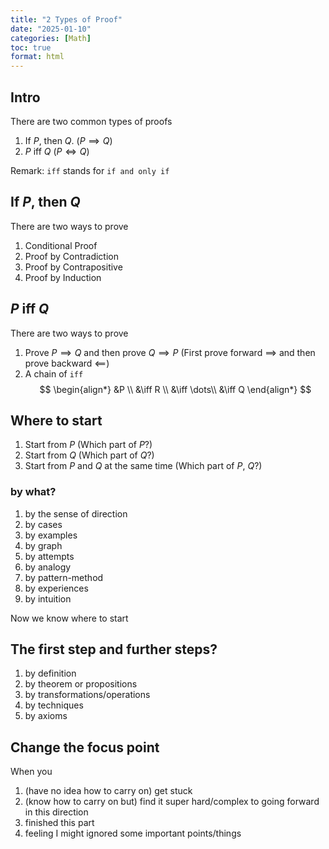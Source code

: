 ```yaml
---
title: "2 Types of Proof"
date: "2025-01-10"
categories: [Math]
toc: true
format: html
---
```


## Intro

There are two common types of proofs

1. If $P$, then $Q$. ($P \implies Q$)
2. $P$ iff $Q$ ($P \iff Q$)

Remark: `iff` stands for `if and only if`

## If $P$, then $Q$
There are two ways to prove

1. Conditional Proof
2. Proof by Contradiction
3. Proof by Contrapositive
4. Proof by Induction

## $P$ iff $Q$

There are two ways to prove

1. Prove $P \implies Q$ and then prove $Q \implies P$ (First prove forward $\implies$ and then prove backward $\impliedby$)
2. A chain of `iff` 
$$
\begin{align*}
&P \\
&\iff R \\
&\iff \dots\\
&\iff Q
\end{align*}
$$

## Where to start
1. Start from $P$ (Which part of $P$?)
2. Start from $Q$ (Which part of $Q$?)
3. Start from $P$ and $Q$ at the same time (Which part of $P$, $Q$?)

### by what?
1. by the sense of direction
2. by cases
3. by examples
4. by graph
5. by attempts
6. by analogy
7. by pattern-method
8. by experiences
9. by intuition

Now we know where to start

## The first step and further steps?
1. by definition
2. by theorem or propositions
3. by transformations/operations
4. by techniques
5. by axioms

## Change the focus point
When you

1. (have no idea how to carry on) get stuck
2. (know how to carry on but) find it super hard/complex to going forward in this direction
3. finished this part
4. feeling I might ignored some important points/things